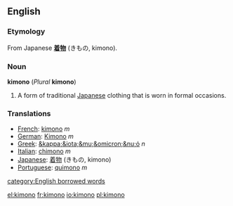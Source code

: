 ==English==
{{wikipedia}}
===Etymology===
From Japanese '''[[着物]]''' (きもの, kimono).
===Noun===
'''kimono''' (''Plural'' '''kimono''')

#A form of traditional [[Japanese]] clothing that is worn in formal occasions.

===Translations===
*[[French]]: [[kimono]] ''m''
*[[German]]: [[Kimono]] ''m''
*[[Greek]]: [[&kappa;&iota;&mu;&omicron;&nu;ό]] ''n''
*[[Italian]]: [[chimono]] ''m''
*[[Japanese]]: [[着物]] (きもの, kimono)
*[[Portuguese]]: [[quimono]] ''m''

[[category:English borrowed words]]

[[el:kimono]]
[[fr:kimono]]
[[io:kimono]]
[[pl:kimono]]